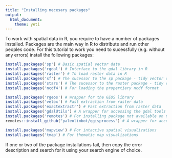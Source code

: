 ```yaml
---
title: "Installing necesary packages"
output: 
  html_document: 
    theme: yeti
---
```


To work with spatial data in R, you require to have a number of packages installed. Packages are the main way in R to distribute and run other peoples code.
For this tutorial to work you need to sucessfully (e.g. without any errors) install the following packages:

```r
install.packages('sp') # Basic spatial vector data
install.packages('rgdal') # Interface to the gdal library in R
install.packages('raster') # To load raster data in R
install.packages('sf') # The sucessor to the sp package - tidy vector data
install.packages('stars') # The sucessor to the raster package - tidy raster data
install.packages('ncdf4') # For loading the propertiary ncdf format

install.packages('rgeos') # Wrapper for the GEOS library
install.packages('velox') # Fast extraction from raster data 
install.packages('exactextractr') # Fast extraction from raster data 
install.packages('gdalUtils') # A wrapper for accessing the gdal tools within R 
install.packages('remotes') # For installing package not available on CRAN, but github only
remotes::install_github("paleolimbot/qgisprocess") # A wrapper for accessing qgis functions within R (requires QGIS to be installed)

install.packages('mapview') # For intactive spatial visualizations
install.packages('tmap') # For thematic map visualizations
```

If one or two of the package installations fail, then copy the error description and search for it using your search engine of choice.
